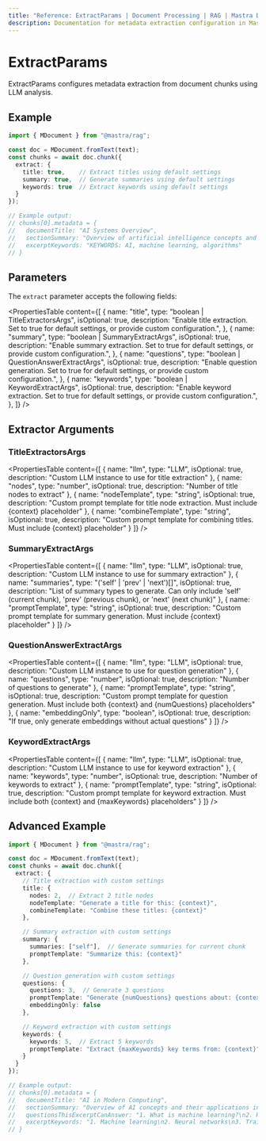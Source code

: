 ```yaml
---
title: "Reference: ExtractParams | Document Processing | RAG | Mastra Docs"
description: Documentation for metadata extraction configuration in Mastra.
---
```


# ExtractParams

ExtractParams configures metadata extraction from document chunks using LLM analysis.

## Example

```typescript showLineNumbers copy
import { MDocument } from "@mastra/rag";

const doc = MDocument.fromText(text);
const chunks = await doc.chunk({
  extract: {
    title: true,    // Extract titles using default settings
    summary: true,  // Generate summaries using default settings
    keywords: true  // Extract keywords using default settings
  }
});

// Example output:
// chunks[0].metadata = {
//   documentTitle: "AI Systems Overview",
//   sectionSummary: "Overview of artificial intelligence concepts and applications",
//   excerptKeywords: "KEYWORDS: AI, machine learning, algorithms"
// }
```

## Parameters

The `extract` parameter accepts the following fields:

<PropertiesTable
  content={[
    {
      name: "title",
      type: "boolean | TitleExtractorsArgs",
      isOptional: true,
      description:
        "Enable title extraction. Set to true for default settings, or provide custom configuration.",
    },
    {
      name: "summary",
      type: "boolean | SummaryExtractArgs",
      isOptional: true,
      description:
        "Enable summary extraction. Set to true for default settings, or provide custom configuration.",
    },
    {
      name: "questions",
      type: "boolean | QuestionAnswerExtractArgs",
      isOptional: true,
      description:
        "Enable question generation. Set to true for default settings, or provide custom configuration.",
    },
    {
      name: "keywords",
      type: "boolean | KeywordExtractArgs",
      isOptional: true,
      description:
        "Enable keyword extraction. Set to true for default settings, or provide custom configuration.",
    },
  ]}
/>

## Extractor Arguments

### TitleExtractorsArgs

<PropertiesTable
  content={[
    {
      name: "llm",
      type: "LLM",
      isOptional: true,
      description: "Custom LLM instance to use for title extraction"
    },
    {
      name: "nodes",
      type: "number",
      isOptional: true,
      description: "Number of title nodes to extract"
    },
    {
      name: "nodeTemplate",
      type: "string",
      isOptional: true,
      description: "Custom prompt template for title node extraction. Must include {context} placeholder"
    },
    {
      name: "combineTemplate",
      type: "string",
      isOptional: true,
      description: "Custom prompt template for combining titles. Must include {context} placeholder"
    }
  ]}
/>

### SummaryExtractArgs

<PropertiesTable
  content={[
    {
      name: "llm",
      type: "LLM",
      isOptional: true,
      description: "Custom LLM instance to use for summary extraction"
    },
    {
      name: "summaries",
      type: "('self' | 'prev' | 'next')[]",
      isOptional: true,
      description: "List of summary types to generate. Can only include 'self' (current chunk), 'prev' (previous chunk), or 'next' (next chunk)"
    },
    {
      name: "promptTemplate",
      type: "string",
      isOptional: true,
      description: "Custom prompt template for summary generation. Must include {context} placeholder"
    }
  ]}
/>

### QuestionAnswerExtractArgs

<PropertiesTable
  content={[
    {
      name: "llm",
      type: "LLM",
      isOptional: true,
      description: "Custom LLM instance to use for question generation"
    },
    {
      name: "questions",
      type: "number",
      isOptional: true,
      description: "Number of questions to generate"
    },
    {
      name: "promptTemplate",
      type: "string",
      isOptional: true,
      description: "Custom prompt template for question generation. Must include both {context} and {numQuestions} placeholders"
    },
    {
      name: "embeddingOnly",
      type: "boolean",
      isOptional: true,
      description: "If true, only generate embeddings without actual questions"
    }
  ]}
/>

### KeywordExtractArgs

<PropertiesTable
  content={[
    {
      name: "llm",
      type: "LLM",
      isOptional: true,
      description: "Custom LLM instance to use for keyword extraction"
    },
    {
      name: "keywords",
      type: "number",
      isOptional: true,
      description: "Number of keywords to extract"
    },
    {
      name: "promptTemplate",
      type: "string",
      isOptional: true,
      description: "Custom prompt template for keyword extraction. Must include both {context} and {maxKeywords} placeholders"
    }
  ]}
/>

## Advanced Example

```typescript showLineNumbers copy
import { MDocument } from "@mastra/rag";

const doc = MDocument.fromText(text);
const chunks = await doc.chunk({
  extract: {
    // Title extraction with custom settings
    title: {
      nodes: 2,  // Extract 2 title nodes
      nodeTemplate: "Generate a title for this: {context}",
      combineTemplate: "Combine these titles: {context}"
    },

    // Summary extraction with custom settings
    summary: {
      summaries: ["self"],  // Generate summaries for current chunk
      promptTemplate: "Summarize this: {context}"
    },

    // Question generation with custom settings
    questions: {
      questions: 3,  // Generate 3 questions
      promptTemplate: "Generate {numQuestions} questions about: {context}",
      embeddingOnly: false
    },

    // Keyword extraction with custom settings
    keywords: {
      keywords: 5,  // Extract 5 keywords
      promptTemplate: "Extract {maxKeywords} key terms from: {context}"
    }
  }
});

// Example output:
// chunks[0].metadata = {
//   documentTitle: "AI in Modern Computing",
//   sectionSummary: "Overview of AI concepts and their applications in computing",
//   questionsThisExcerptCanAnswer: "1. What is machine learning?\n2. How do neural networks work?",
//   excerptKeywords: "1. Machine learning\n2. Neural networks\n3. Training data"
// }
```
